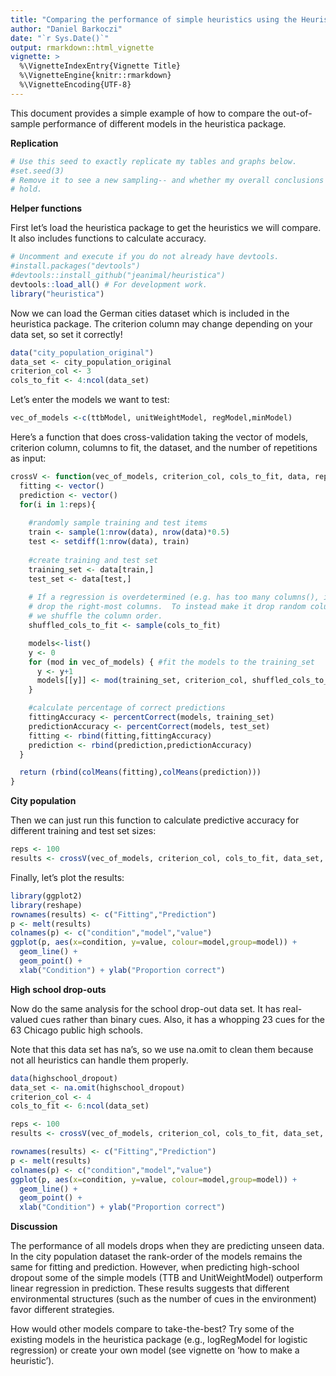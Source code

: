 ```yaml
---
title: "Comparing the performance of simple heuristics using the Heuristica R package "
author: "Daniel Barkoczi"
date: "`r Sys.Date()`"
output: rmarkdown::html_vignette
vignette: >
  %\VignetteIndexEntry{Vignette Title}
  %\VignetteEngine{knitr::rmarkdown}
  %\VignetteEncoding{UTF-8}
---
```


This document provides a simple example of how to compare the out-of-sample performance of different models in the heuristica package. 

**Replication**

```r
# Use this seed to exactly replicate my tables and graphs below.
#set.seed(3)
# Remove it to see a new sampling-- and whether my overall conclusions still
# hold.

```
**Helper functions**

First let's load the heuristica package to get the heuristics we will compare.  It also includes functions to calculate accuracy. 

```r
# Uncomment and execute if you do not already have devtools.
#install.packages("devtools")
#devtools::install_github("jeanimal/heuristica")
devtools::load_all() # For development work.
library("heuristica")
```

Now we can load the German cities dataset which is included in the heuristica package.
The criterion column may change depending on your data set, so set it correctly!

```r
data("city_population_original")
data_set <- city_population_original
criterion_col <- 3
cols_to_fit <- 4:ncol(data_set)
```

Let's enter the models we want to test:
```r
vec_of_models <-c(ttbModel, unitWeightModel, regModel,minModel)
```
Here's a function that does cross-validation taking the vector of models, criterion column, columns to fit, the dataset, and the number of repetitions as input:
```r
crossV <- function(vec_of_models, criterion_col, cols_to_fit, data, reps){
  fitting <- vector()
  prediction <- vector()
  for(i in 1:reps){
    
    #randomly sample training and test items
    train <- sample(1:nrow(data), nrow(data)*0.5)
    test <- setdiff(1:nrow(data), train)
   
    #create training and test set
    training_set <- data[train,]
    test_set <- data[test,]
    
    # If a regression is overdetermined (e.g. has too many columns(), it will
    # drop the right-most columns.  To instead make it drop random columns,
    # we shuffle the column order.
    shuffled_cols_to_fit <- sample(cols_to_fit)

    models<-list()
    y <- 0
    for (mod in vec_of_models) { #fit the models to the training_set
      y <- y+1
      models[[y]] <- mod(training_set, criterion_col, shuffled_cols_to_fit)
    }

    #calculate percentage of correct predictions
    fittingAccuracy <- percentCorrect(models, training_set)
    predictionAccuracy <- percentCorrect(models, test_set)
    fitting <- rbind(fitting,fittingAccuracy)
    prediction <- rbind(prediction,predictionAccuracy)
  }

  return (rbind(colMeans(fitting),colMeans(prediction)))
} 
```

**City population**

Then we can just run this function to calculate predictive accuracy for different training and test set sizes:
```r
reps <- 100
results <- crossV(vec_of_models, criterion_col, cols_to_fit, data_set, reps)
```
Finally, let's plot the results:
```r
library(ggplot2)
library(reshape)
rownames(results) <- c("Fitting","Prediction")
p <- melt(results)
colnames(p) <- c("condition","model","value")
ggplot(p, aes(x=condition, y=value, colour=model,group=model)) +
  geom_line() + 
  geom_point() + 
  xlab("Condition") + ylab("Proportion correct")
```

**High school drop-outs**

Now do the same analysis for the school drop-out data set.  It has  real-valued cues rather than binary cues.  Also, it has a whopping 23 cues for the 63 Chicago public high schools.

Note that this data set has na's, so we use na.omit to clean them because not all heuristics can handle them properly.
```r
data(highschool_dropout)
data_set <- na.omit(highschool_dropout)
criterion_col <- 4
cols_to_fit <- 6:ncol(data_set)

reps <- 100
results <- crossV(vec_of_models, criterion_col, cols_to_fit, data_set, reps) 

rownames(results) <- c("Fitting","Prediction")
p <- melt(results)
colnames(p) <- c("condition","model","value")
ggplot(p, aes(x=condition, y=value, colour=model,group=model)) +
  geom_line() + 
  geom_point() + 
  xlab("Condition") + ylab("Proportion correct")


```

**Discussion**

The performance of all models drops when they are predicting unseen data. In the city population dataset the rank-order of the models remains the same for fitting and prediction. However, when predicting high-school dropout some of the simple models (TTB and UnitWeightModel) outperform linear regression in prediction. These results suggests that different environmental structures (such as the number of cues in the environment) favor different strategies.

How would other models compare to take-the-best? Try some of the existing models in the heuristica package (e.g., logRegModel for logistic regression) or create your own model (see vignette on 'how to make a heuristic'). 


